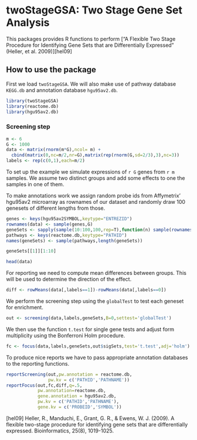 <!-- \VignetteEngine{knitr::knitr} -->

# twoStageGSA: Two Stage Gene Set Analysis

This packages provides R functions to perform ["A Flexible Two Stage
Procedure for Identifying Gene Sets that are Differentially Expressed"
(Heller, et al. 2009)][hel09]


## How to use the package

First we load `twoStageGSA`. We will also make use of pathway database
`KEGG.db` and annotation database `hgu95av2.db`.

```r
library(twoStageGSA)
library(reactome.db)
library(hgu95av2.db)
```

### Screening step

```r

m <- 6
G <- 1000
data <- matrix(rnorm(m*G),ncol= m) +
  cbind(matrix(0,nc=m/2,nr=G),matrix(rep(rnorm(G,sd=2/3),3),nc=3))
labels <- rep(c(0,1),each=m/2)

```

To set up the example we simulate expressions of `r G` genes from `r
m` samples. We assume two distinct groups and add some effects to one
the samples in one of them. 

To make annotations work we assign random probe ids from Affymetrix'
hgu95av2 microarray as rownames of our dataset and randomly draw
100 genesets of different lengths from those. 

```r
genes <- keys(hgu95av2SYMBOL,keytype="ENTREZID")
rownames(data) <- sample(genes,G)
geneSets <- sapply(sample(10:100,100,rep=T),function(n) sample(rownames(data),n))
pathways <- keys(reactome.db,keytype="PATHID")
names(geneSets) <- sample(pathways,length(geneSets))

geneSets[[1]][1:10]

head(data)

```
For reporting we need to compute mean differences between groups. This
will be used to determine the direction of the effect. 

```r
diff <- rowMeans(data[,labels==1])-rowMeans(data[,labels==0])
```

We perform the screening step using the `globalTest` to test each
geneset for enrichment. 
```r
out <- screening(data,labels,geneSets,B=0,settest='globalTest')
```
We then use the function `t.test` for single gene tests and adjust
form multiplicity using the Bonferroni Holm procedure.

```r
fc <- focus(data,labels,geneSets,out$sigSets,test='t.test',adj='holm')
```

To produce nice reports we have to pass appropriate annotation
databases to the reporting functions. 

```r

reportScreening(out,pw.annotation = reactome.db,
                pw.kv = c('PATHID','PATHNAME'))
reportFocus(out,fc,diff,q=.5,
            pw.annotation=reactome.db,
            gene.annotation = hgu95av2.db,
            pw.kv = c('PATHID','PATHNAME'),
            gene.kv = c('PROBEID','SYMBOL'))
```


[hel09] Heller, R., Manduchi, E., Grant, G. R., & Ewens,
W. J. (2009). A flexible two-stage procedure for identifying gene sets
that are differentially expressed. Bioinformatics, 25(8), 1019-1025.
